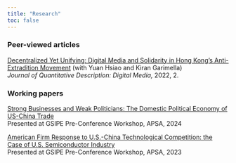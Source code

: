 ```yaml
---
title: "Research"
toc: false
---
```


### Peer-viewed articles

[Decentralized Yet Unifying: Digital Media and Solidarity in Hong Kong’s Anti-Extradition Movement](https://doi.org/10.51685/jqd.2022.017) (with Yuan Hsiao and Kiran Garimella)\
*Journal of Quantitative Description: Digital Media,* 2022, 2. 

### Working papers

[Strong Businesses and Weak Politicians: The Domestic Political Economy of US-China Trade](papers/Leung_firmCongress.pdf)\
Presented at GSIPE Pre-Conference Workshop, APSA, 2024

[American Firm Response to U.S.-China Technological Competition: the Case of U.S. Semiconductor Industry](papers/Leung_ChipFirms.pdf)\
Presented at GSIPE Pre-Conference Workshop, APSA, 2023
